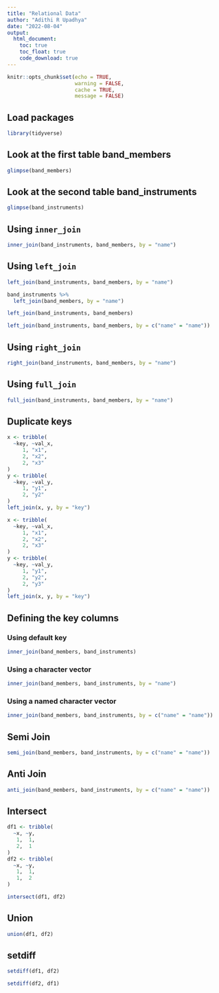 ```yaml
---
title: "Relational Data"
author: "Adithi R Upadhya"
date: "2022-08-04"
output: 
  html_document:
    toc: true
    toc_float: true
    code_download: true
---
```


```r
knitr::opts_chunk$set(echo = TRUE, 
                      warning = FALSE, 
                      cache = TRUE, 
                      message = FALSE)
```

## Load packages

```r
library(tidyverse)
```

## Look at the first table band_members

```r
glimpse(band_members)
```
## Look at the second table band_instruments

```r
glimpse(band_instruments) 
```

## Using `inner_join`

```r
inner_join(band_instruments, band_members, by = "name")
```

## Using `left_join`

```r
left_join(band_instruments, band_members, by = "name")

band_instruments %>% 
  left_join(band_members, by = "name")
```

```r
left_join(band_instruments, band_members)

```


```r
left_join(band_instruments, band_members, by = c("name" = "name"))

```

## Using `right_join`

```r
right_join(band_instruments, band_members, by = "name")
```


## Using `full_join`

```r
full_join(band_instruments, band_members, by = "name")
```

## Duplicate keys 

```r
x <- tribble(
  ~key, ~val_x,
     1, "x1",
     2, "x2",
     2, "x3"
)
y <- tribble(
  ~key, ~val_y,
     1, "y1",
     2, "y2"
)
left_join(x, y, by = "key")
```


```r
x <- tribble(
  ~key, ~val_x,
     1, "x1",
     2, "x2",
     2, "x3"
)
y <- tribble(
  ~key, ~val_y,
     1, "y1",
     2, "y2",
     2, "y3"
)
left_join(x, y, by = "key")
```



## Defining the key columns

### Using default key

```r
inner_join(band_members, band_instruments)
```

### Using a character vector

```r
inner_join(band_members, band_instruments, by = "name")
```

### Using a named character vector

```r
inner_join(band_members, band_instruments, by = c("name" = "name"))
```


## Semi Join 

```r
semi_join(band_members, band_instruments, by = c("name" = "name"))
```

## Anti Join 

```r
anti_join(band_members, band_instruments, by = c("name" = "name"))
```



## Intersect 

```r
df1 <- tribble(
  ~x, ~y,
   1,  1,
   2,  1
)
df2 <- tribble(
  ~x, ~y,
   1,  1,
   1,  2
)

intersect(df1, df2)
```

## Union 

```r
union(df1, df2)
```

## setdiff 

```r
setdiff(df1, df2)
```


```r
setdiff(df2, df1)
```

